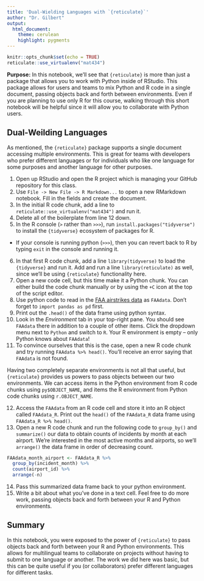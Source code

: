 ```yaml
---
title: 'Dual-Wielding Languages with `{reticulate}`'
author: "Dr. Gilbert"
output:
  html_document:
    theme: cerulean
    highlight: pygments
---
```


```r
knitr::opts_chunk$set(echo = TRUE)
reticulate::use_virtualenv("mat434")
```

**Purpose:** In this notebook, we'll see that `{reticulate}` is more than just a package that allows you to work with Python inside of RStudio. This package allows for users and teams to mix Python and R code in a single document, passing objects back and forth between environments. Even if you are planning to use only R for this course, walking through this short notebook will be helpful since it will allow you to collaborate with Python users.

## Dual-Weilding Languages

As mentioned, the `{reticulate}` package supports a single document accessing multiple environments. This is great for teams with developers who prefer different languages or for individuals who like one language for some purposes and another language for other purposes.

1. Open up RStudio and open the R project which is managing your GitHub repository for this class.
2. Use `File -> New File -> R Markdown...` to open a new RMarkdown notebook. Fill in the fields and create the document.
3. In the initial R code chunk, add a line to `reticulate::use_virtualenv("mat434")` and run it.
4. Delete all of the boilerplate from line 12 down.
5. In the R console (`>` rather than `>>>`), run `install.packages("tidyverse")` to install the `{tidyverse}` ecosystem of packages for R.

  + If your console is running python (`>>>`), then you can revert back to R by typing `exit` in the console and running it.
6. In that first R code chunk, add a line `library(tidyverse)` to load the `{tidyverse}` and run it. Add and run a line `library(reticulate)` as well, since we'll be using `{reticulate}` functionality here.
7. Open a new code cell, but this time make it a Python chunk. You can either build the code chunk manually or by using the `+C` icon at the top of the script editor.
8. Use python code to read in the [FAA airstrikes data](https://github.com/agmath/agmath.github.io/blob/master/data/classification/faa_birdstrikes.csv) as `FAAdata`. Don't forget to `import pandas as pd` first.
9. Print out the `.head()` of the data frame using python syntax.
10. Look in the *Environment* tab in your top-right pane. You should see `FAAdata` there in addition to a couple of other items. Click the dropdown menu next to `Python` and switch to `R`. Your R environment is empty -- only Python knows about `FAAdata`!
11. To convince ourselves that this is the case, open a new R code chunk and try running `FAAdata %>% head()`. You'll receive an error saying that `FAAdata` is not found.

Having two completely separate environments is not all that useful, but `{reticulate}` provides us powers to pass objects between our two environments. We can access items in the Python environment from R code chunks using `py$OBJECT_NAME`, and items the R environment from Python code chunks using `r.OBJECT_NAME`.

12. Access the `FAAdata` from an R code cell and store it into an R object called `FAAdata_R`. Print out the `head()` of the `FAAdata_R` data frame using `FAAdata_R %>% head()`.
13. Open a new R code chunk and run the following code to `group_by()` and `summarize()` our data to obtain counts of incidents by month at each airport. We're interested in the most active months and airports, so we'll `arrange()` the data frame in order of decreasing count.

```r
FAAdata_month_airport <- FAAdata_R %>%
  group_by(incident_month) %>%
  count(airport_id) %>%
  arrange(-n)
```

14. Pass this summarized data frame back to your python environment.
15. Write a bit about what you've done in a text cell. Feel free to do more work, passing objects back and forth between your R and Python environments.

## Summary

In this notebook, you were exposed to the power of `{reticulate}` to pass objects back and forth between your R and Python environments. This allows for multilingual teams to collaborate on projects without having to submit to one language or another. The work we did here was basic, but this can be quite useful if you (or collaborators) prefer different languages for different tasks.